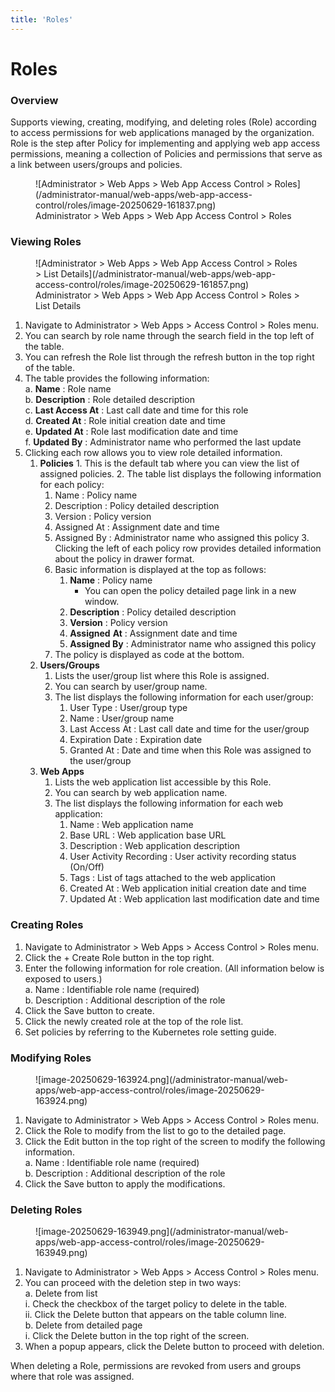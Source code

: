 ```yaml
---
title: 'Roles'
---
```



# Roles

### Overview

Supports viewing, creating, modifying, and deleting roles (Role) according to access permissions for web applications managed by the organization. Role is the step after Policy for implementing and applying web app access permissions, meaning a collection of Policies and permissions that serve as a link between users/groups and policies.

<figure data-layout="center" data-align="center">
![Administrator &gt; Web Apps &gt; Web App Access Control &gt; Roles](/administrator-manual/web-apps/web-app-access-control/roles/image-20250629-161837.png)
<figcaption>
Administrator &gt; Web Apps &gt; Web App Access Control &gt; Roles
</figcaption>
</figure>


### Viewing Roles

<figure data-layout="center" data-align="center">
![Administrator &gt; Web Apps &gt; Web App Access Control &gt; Roles &gt; List Details](/administrator-manual/web-apps/web-app-access-control/roles/image-20250629-161857.png)
<figcaption>
Administrator &gt; Web Apps &gt; Web App Access Control &gt; Roles &gt; List Details
</figcaption>
</figure>

1. Navigate to Administrator &gt; Web Apps &gt; Access Control &gt; Roles menu.
2. You can search by role name through the search field in the top left of the table.
3. You can refresh the Role list through the refresh button in the top right of the table.
4. The table provides the following information:<br/>a.  **Name**  : Role name<br/>b.  **Description**  : Role detailed description<br/>c.  **Last Access At** : Last call date and time for this role<br/>d.  **Created At** : Role initial creation date and time<br/>e.  **Updated At**  : Role last modification date and time<br/>f.  **Updated By**  : Administrator name who performed the last update
5. Clicking each row allows you to view role detailed information.
    1.   **Policies** 
        1. This is the default tab where you can view the list of assigned policies.
        2. The table list displays the following information for each policy:
            1. Name : Policy name
            2. Description : Policy detailed description
            3. Version : Policy version
            4. Assigned At : Assignment date and time
            5. Assigned By : Administrator name who assigned this policy
        3. Clicking the left of each policy row provides detailed information about the policy in drawer format.
            1. Basic information is displayed at the top as follows:
                1.  **Name**  : Policy name
                    * You can open the policy detailed page link in a new window.
                2.  **Description**  : Policy detailed description
                3.  **Version**  : Policy version
                4.  **Assigned**   **At**  : Assignment date and time
                5.  **Assigned By**  : Administrator name who assigned this policy
            2. The policy is displayed as code at the bottom.
    2.  **Users/Groups** 
        1. Lists the user/group list where this Role is assigned.
        2. You can search by user/group name.
        3. The list displays the following information for each user/group:
            1. User Type : User/group type
            2. Name : User/group name
            3. Last Access At : Last call date and time for the user/group
            4. Expiration Date : Expiration date
            5. Granted At : Date and time when this Role was assigned to the user/group
    3.  **Web Apps** 
        1. Lists the web application list accessible by this Role.
        2. You can search by web application name.
        3. The list displays the following information for each web application:
            1. Name : Web application name
            2. Base URL : Web application base URL
            3. Description : Web application description
            4. User Activity Recording : User activity recording status (On/Off)
            5. Tags : List of tags attached to the web application
            6. Created At : Web application initial creation date and time
            7. Updated At : Web application last modification date and time


### Creating Roles

1. Navigate to Administrator &gt; Web Apps &gt; Access Control &gt; Roles menu.
2. Click the + Create Role button in the top right.
3. Enter the following information for role creation. (All information below is exposed to users.)<br/>a. Name : Identifiable role name (required)<br/>b. Description : Additional description of the role
4. Click the Save button to create.
5. Click the newly created role at the top of the role list.
6. Set policies by referring to the Kubernetes role setting guide.

### Modifying Roles

<figure data-layout="center" data-align="center">
![image-20250629-163924.png](/administrator-manual/web-apps/web-app-access-control/roles/image-20250629-163924.png)
</figure>

1. Navigate to Administrator &gt; Web Apps &gt; Access Control &gt; Roles menu.
2. Click the Role to modify from the list to go to the detailed page.
3. Click the Edit button in the top right of the screen to modify the following information.<br/>a. Name : Identifiable role name (required)<br/>b. Description : Additional description of the role
4. Click the Save button to apply the modifications.

### Deleting Roles

<figure data-layout="center" data-align="center">
![image-20250629-163949.png](/administrator-manual/web-apps/web-app-access-control/roles/image-20250629-163949.png)
</figure>

1. Navigate to Administrator &gt; Web Apps &gt; Access Control &gt; Roles menu.
2. You can proceed with the deletion step in two ways:<br/>a. Delete from list<br/> i. Check the checkbox of the target policy to delete in the table.<br/> ii. Click the Delete button that appears on the table column line.<br/>b. Delete from detailed page<br/> i. Click the Delete button in the top right of the screen.
3. When a popup appears, click the Delete button to proceed with deletion.

<Callout type="important">
When deleting a Role, permissions are revoked from users and groups where that role was assigned.
</Callout>
